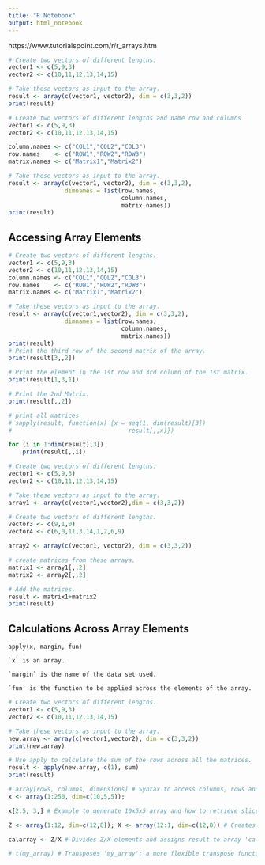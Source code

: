 ```yaml
---
title: "R Notebook"
output: html_notebook
---
```


https://www.tutorialspoint.com/r/r_arrays.htm


```r
# Create two vectors of different lengths.
vector1 <- c(5,9,3)
vector2 <- c(10,11,12,13,14,15)

# Take these vectors as input to the array.
result <- array(c(vector1, vector2), dim = c(3,3,2))
print(result)
```

```r
# Create two vectors of different lengths and name row and columns
vector1 <- c(5,9,3)
vector2 <- c(10,11,12,13,14,15)

column.names <- c("COL1","COL2","COL3")
row.names    <- c("ROW1","ROW2","ROW3")
matrix.names <- c("Matrix1","Matrix2")

# Take these vectors as input to the array.
result <- array(c(vector1, vector2), dim = c(3,3,2), 
                dimnames = list(row.names, 
                                column.names, 
                                matrix.names))
print(result)
```

## Accessing Array Elements
```r
# Create two vectors of different lengths.
vector1 <- c(5,9,3)
vector2 <- c(10,11,12,13,14,15)
column.names <- c("COL1","COL2","COL3")
row.names    <- c("ROW1","ROW2","ROW3")
matrix.names <- c("Matrix1","Matrix2")

# Take these vectors as input to the array.
result <- array(c(vector1,vector2), dim = c(3,3,2), 
                dimnames = list(row.names, 
                                column.names, 
                                matrix.names))
print(result)
# Print the third row of the second matrix of the array.
print(result[3,,2])

# Print the element in the 1st row and 3rd column of the 1st matrix.
print(result[1,3,1])

# Print the 2nd Matrix.
print(result[,,2])
```


```r
# print all matrices
# sapply(result, function(x) {x = seq(1, dim(result)[3])
#                                 result[,,x]})

for (i in 1:dim(result)[3])
    print(result[,,i])
```


```r
# Create two vectors of different lengths.
vector1 <- c(5,9,3)
vector2 <- c(10,11,12,13,14,15)

# Take these vectors as input to the array.
array1 <- array(c(vector1,vector2),dim = c(3,3,2))

# Create two vectors of different lengths.
vector3 <- c(9,1,0)
vector4 <- c(6,0,11,3,14,1,2,6,9)

array2 <- array(c(vector1, vector2), dim = c(3,3,2))

# create matrices from these arrays.
matrix1 <- array1[,,2]
matrix2 <- array2[,,2]

# Add the matrices.
result <- matrix1+matrix2
print(result)
```

## Calculations Across Array Elements

    apply(x, margin, fun)
    
    `x` is an array.

    `margin` is the name of the data set used.

    `fun` is the function to be applied across the elements of the array.
    

```r
# Create two vectors of different lengths.
vector1 <- c(5,9,3)
vector2 <- c(10,11,12,13,14,15)

# Take these vectors as input to the array.
new.array <- array(c(vector1,vector2), dim = c(3,3,2))
print(new.array)

# Use apply to calculate the sum of the rows across all the matrices.
result <- apply(new.array, c(1), sum)
print(result)
```


```r
# array[rows, columns, dimensions] # Syntax to access columns, rows and dimensions in arrays with more than two dimensions.
x <- array(1:250, dim=c(10,5,5)); 

x[2:5, 3,] # Example to generate 10x5x5 array and how to retrieve slices from all sub-arrays.
```



```r
Z <- array(1:12, dim=c(12,8)); X <- array(12:1, dim=c(12,8)) # Creates arrays Z and X with same dimensions.

calarray <- Z/X # Divides Z/X elements and assigns result to array 'calarray'.

# t(my_array) # Transposes 'my_array'; a more flexible transpose function is 'aperm(my_array, perm)'.
```

